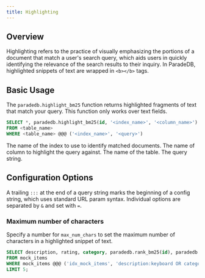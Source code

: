 ```yaml
---
title: Highlighting
---
```


## Overview

Highlighting refers to the practice of visually emphasizing the portions of a document that match a user's
search query, which aids users in quickly identifying the relevance of the search results to
their inquiry. In ParadeDB, highlighted snippets of text are wrapped in `<b></b>` tags.

## Basic Usage

The `paradedb.highlight_bm25` function returns highlighted fragments of text that match your
query. This function only works over text fields.

```sql
SELECT *, paradedb.highlight_bm25(id, '<index_name>', '<column_name>')
FROM <table_name>
WHERE <table_name> @@@ ('<index_name>', '<query>')
```

<ParamField body="index_name" required>
  The name of the index to use to identify matched documents.
</ParamField>
<ParamField body="column_name" required>
  The name of column to highlight the query against.
</ParamField>
<ParamField body="table_name" required>
  The name of the table.
</ParamField>
<ParamField body="query" required>
  The query string.
</ParamField>

## Configuration Options

A trailing `:::` at the end of a query string marks the beginning of a config string, which uses standard
URL param syntax. Individual options are separated by `&` and set with `=`.

### Maximum number of characters

Specify a number for `max_num_chars` to set the maximum number of characters in a
highlighted snippet of text.

```sql
SELECT description, rating, category, paradedb.rank_bm25(id), paradedb.highlight_bm25(id, 'idx_mock_items', 'description')
FROM mock_items
WHERE mock_items @@@ ('idx_mock_items', 'description:keyboard OR category:electronics:::max_num_chars=14')
LIMIT 5;
```
